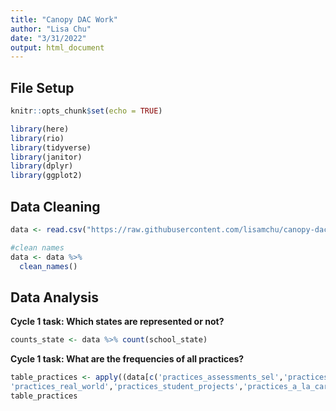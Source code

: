 ```yaml
---
title: "Canopy DAC Work"
author: "Lisa Chu"
date: "3/31/2022"
output: html_document
---
```


## File Setup

```r
knitr::opts_chunk$set(echo = TRUE)
```

```r
library(here)
library(rio)
library(tidyverse)
library(janitor)
library(dplyr)
library(ggplot2)
```

## Data Cleaning

```r
data <- read.csv("https://raw.githubusercontent.com/lisamchu/canopy-dac-22/master/canopy-dac-2022/data/Final%20Canopy%20Dataset%20for%20DAC%20-%20Final%20Data%203_22.csv")

#clean names
data <- data %>% 
  clean_names()
```

## Data Analysis

**Cycle 1 task: Which states are represented or not?**

```r
counts_state <- data %>% count(school_state)
```

**Cycle 1 task: What are the frequencies of all practices?**

```r
table_practices <- apply((data[c('practices_assessments_sel','practices_students_leaders','practices_teachers_leaders','practices_assessments_deeper', 'practices_flexible_staffing','practices_interdisciplinary','practices_makerspace','practices_peer_to_peer','practices_place_based','practices_portfolios_exhibitions',
'practices_real_world','practices_student_projects','practices_a_la_carte','practices_blended_learning','practices_flex','practices_flipped_classroom','practices_student_data','practices_accommodations','practices_advancement_mastery','practices_competency_framework','practices_grading_mastery','practices_learning_paths','practices_opportunities_mastery','practices_mtss_academics','practices_performance_assessment','practices_mentoring','practices_community_partnerships','practices_early_college','practices_elimination_tracking','practices_multi_age','practices_advisories','practices_industry_credentials','practices_tutoring','practices_design_thinking','practices_flexible_facilities','practices_pbl','practices_competency_education','practices_student_pace','practices_anti_racist','practices_culturally_responsive','practices_design_marginalized','practices_hiring_equity','practices_reallocation_resources','practices_restorative','practices_social_justice','practices_trauma_informed','practices_mental_health','practices_sel_curriculum','practices_service_learning','practices_student_goals','practices_udl','practices_disaggregated_participation_data','practices_individual_rotation','practices_community_supports','practices_student_conferences','practices_assessments_career','practices_career_prep','practices_dual_credit','practices_extended_learning','practices_sel_integrated','practices_expanded_success','practices_expanded_open_hours','practices_families_leaders','practices_adaptive_content','practices_station_rotation','practices_physical_well_being','practices_learner_profiles','practices_interoperability','practices_hybrid','practices_dual_language','practices_virtual_pathway','practices_enriched_virtual')]), 2, table)
table_practices
```

